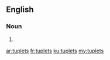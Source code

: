 ==English==

===Noun===
{{head|en}}

# {{plural of|tuplet}}

[[ar:tuplets]]
[[fr:tuplets]]
[[ku:tuplets]]
[[my:tuplets]]